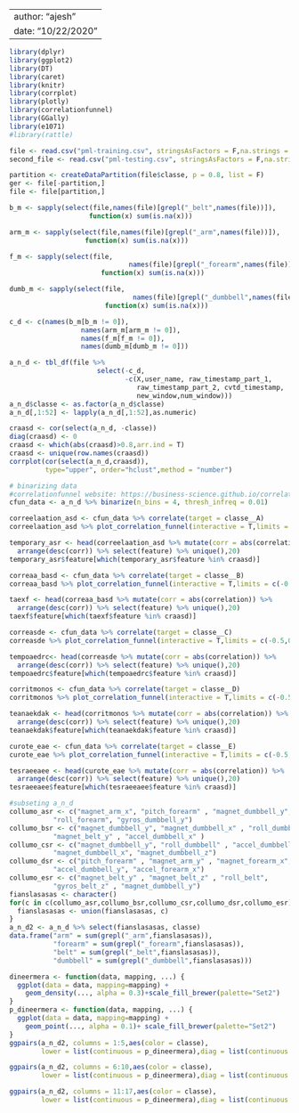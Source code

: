   
---
author: "ajesh"
date: "10/22/2020"
---

```{r,warning=FALSE,message=FALSE,include=FALSE,echo=FALSE}

library(dplyr)
library(ggplot2)
library(DT)
library(caret)
library(knitr)
library(corrplot)
library(plotly)
library(correlationfunnel)
library(GGally)
library(e1071)
#library(rattle)
```


```{r}
file <- read.csv("pml-training.csv", stringsAsFactors = F,na.strings = c("","NA","#DIV/0!"))
second_file <- read.csv("pml-testing.csv", stringsAsFactors = F,na.strings = c("","NA","#DIV/0!"))
```

```{r}
partition <- createDataPartition(file$classe, p = 0.8, list = F)
ger <- file[-partition,]
file <- file[partition,]
```

```{r}
b_m <- sapply(select(file,names(file)[grepl("_belt",names(file))]),
                    function(x) sum(is.na(x)))

```
```{r}
arm_m <- sapply(select(file,names(file)[grepl("_arm",names(file))]),
                   function(x) sum(is.na(x)))
```
```{r}
f_m <- sapply(select(file,
                              names(file)[grepl("_forearm",names(file))]),
                       function(x) sum(is.na(x)))
```

```{r}
dumb_m <- sapply(select(file,
                               names(file)[grepl("_dumbbell",names(file))]),
                        function(x) sum(is.na(x)))
```

```{r}
c_d <- c(names(b_m[b_m != 0]), 
                  names(arm_m[arm_m != 0]),
                  names(f_m[f_m != 0]),
                  names(dumb_m[dumb_m != 0]))

```
```{r}
a_n_d <- tbl_df(file %>% 
                      select(-c_d,
                             -c(X,user_name, raw_timestamp_part_1, 
                                raw_timestamp_part_2, cvtd_timestamp, 
                                new_window,num_window)))
a_n_d$classe <- as.factor(a_n_d$classe)
a_n_d[,1:52] <- lapply(a_n_d[,1:52],as.numeric)

```

```{r,fig.height=10,fig.width=10}
craasd <- cor(select(a_n_d, -classe))
diag(craasd) <- 0
craasd <- which(abs(craasd)>0.8,arr.ind = T)
craasd <- unique(row.names(craasd))
corrplot(cor(select(a_n_d,craasd)),
         type="upper", order="hclust",method = "number")
```

```{r}




# binarizing data
#correlationfunnel website: https://business-science.github.io/correlationfunnel/
cfun_data <- a_n_d %>% binarize(n_bins = 4, thresh_infreq = 0.01)
```



```{r,fig.align="center",fig.width=8,fig.height=10}
correelaation_asd <- cfun_data %>% correlate(target = classe__A) 
correelaation_asd %>% plot_correlation_funnel(interactive = T,limits = c(-0.5,0.5))
```



```{r, echo=FALSE, eval=FALSE}

temporary_asr <- head(correelaation_asd %>% mutate(corr = abs(correlation)) %>% 
  arrange(desc(corr)) %>% select(feature) %>% unique(),20)
temporary_asr$feature[which(temporary_asr$feature %in% craasd)]
```


```{r,fig.align="center",fig.width=8,fig.height=10}
correaa_basd <- cfun_data %>% correlate(target = classe__B)
correaa_basd %>% plot_correlation_funnel(interactive = T,limits = c(-0.5,0.5))
```



```{r, echo=FALSE, eval=FALSE}

taexf <- head(correaa_basd %>% mutate(corr = abs(correlation)) %>% 
  arrange(desc(corr)) %>% select(feature) %>% unique(),20)
taexf$feature[which(taexf$feature %in% craasd)]
```

 

```{r,fig.align="center",fig.width=8,fig.height=10}
correasde <- cfun_data %>% correlate(target = classe__C)
correasde %>% plot_correlation_funnel(interactive = T,limits = c(-0.5,0.5))
```

 

```{r, echo=FALSE, eval=FALSE}

tempoaedrc<- head(correasde %>% mutate(corr = abs(correlation)) %>% 
  arrange(desc(corr)) %>% select(feature) %>% unique(),20)
tempoaedrc$feature[which(tempoaedrc$feature %in% craasd)]
```



```{r,fig.align="center",fig.width=8,fig.height=10}
corritmonos <- cfun_data %>% correlate(target = classe__D)
corritmonos %>% plot_correlation_funnel(interactive = T,limits = c(-0.5,0.5))
```

  

```{r, echo=FALSE, eval=FALSE}

teanaekdak <- head(corritmonos %>% mutate(corr = abs(correlation)) %>% 
  arrange(desc(corr)) %>% select(feature) %>% unique(),20)
teanaekdak$feature[which(teanaekdak$feature %in% craasd)]
```



```{r,fig.align="center",fig.width=8,fig.height=10}
curote_eae <- cfun_data %>% correlate(target = classe__E)
curote_eae %>% plot_correlation_funnel(interactive = T,limits = c(-0.5,0.5))
```
 

```{r, echo=FALSE, eval=FALSE}

tesraeeaee <- head(curote_eae %>% mutate(corr = abs(correlation)) %>% 
  arrange(desc(corr)) %>% select(feature) %>% unique(),20)
tesraeeaee$feature[which(tesraeeaee$feature %in% craasd)]
```


```{r}
#subseting a_n_d
collumo_asr <- c("magnet_arm_x", "pitch_forearm" , "magnet_dumbbell_y", 
           "roll_forearm", "gyros_dumbbell_y") 
collumo_bsr <- c("magnet_dumbbell_y", "magnet_dumbbell_x" , "roll_dumbbell" , 
           "magnet_belt_y" , "accel_dumbbell_x" )
collumo_csr <- c("magnet_dumbbell_y", "roll_dumbbell" , "accel_dumbbell_y" , 
           "magnet_dumbbell_x", "magnet_dumbbell_z")
collumo_dsr <- c("pitch_forearm" , "magnet_arm_y" , "magnet_forearm_x",
           "accel_dumbbell_y", "accel_forearm_x")
collumo_esr <- c("magnet_belt_y" , "magnet_belt_z" , "roll_belt", 
           "gyros_belt_z" , "magnet_dumbbell_y")
fianslasasas <- character()
for(c in c(collumo_asr,collumo_bsr,collumo_csr,collumo_dsr,collumo_esr)){
  fianslasasas <- union(fianslasasas, c)
}
a_n_d2 <- a_n_d %>% select(fianslasasas, classe)
data.frame("arm" = sum(grepl("_arm",fianslasasas)), 
           "forearm" = sum(grepl("_forearm",fianslasasas)),
           "belt" = sum(grepl("_belt",fianslasasas)),
           "dumbbell" = sum(grepl("_dumbbell",fianslasasas)))
```

 

```{r, fig.align="center",fig.height=15,fig.width=15}
dineermera <- function(data, mapping, ...) {
  ggplot(data = data, mapping=mapping) +
    geom_density(..., alpha = 0.3)+scale_fill_brewer(palette="Set2") 
}
p_dineermera <- function(data, mapping, ...) {
  ggplot(data = data, mapping=mapping) +
    geom_point(..., alpha = 0.1)+ scale_fill_brewer(palette="Set2") 
}
ggpairs(a_n_d2, columns = 1:5,aes(color = classe),
        lower = list(continuous = p_dineermera),diag = list(continuous = dineermera))
```

```{r,fig.align="center",fig.height=15,fig.width=15}
ggpairs(a_n_d2, columns = 6:10,aes(color = classe),
        lower = list(continuous = p_dineermera),diag = list(continuous = dineermera))
```

```{r,fig.align="center",fig.height=15,fig.width=15}
ggpairs(a_n_d2, columns = 11:17,aes(color = classe),
        lower = list(continuous = p_dineermera),diag = list(continuous = dineermera))
```

 






